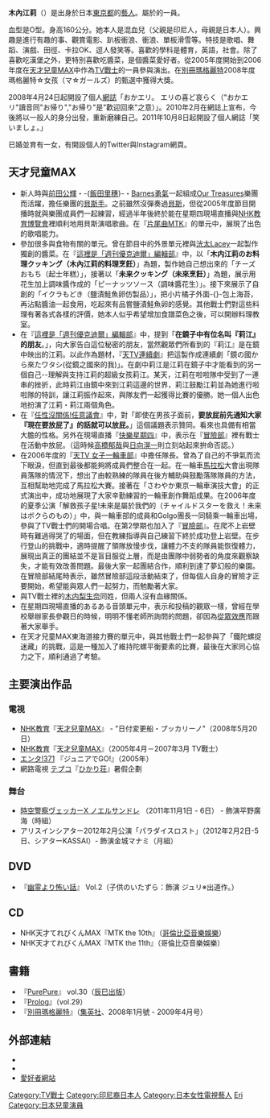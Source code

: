 {{japanese|japanese=木内 江莉|kana=きうち えり|romaji=Kiuchi Eri}}
'''木內江莉'''（{{bd|1993年|9月2日|||Kiuchi, Eri}}）是出身於日本[[東京都|東京都]]的[[藝人|藝人]]。屬於{{lang|ja|株式会社ライトハウス}}的一員。

血型是O型。身高160公分。她本人是混血兒（父親是印尼人，母親是日本人）。興趣是進行有趣的事、觀賞電影、趴板衝浪、衝浪、單板滑雪等。特技是歌唱、舞蹈、演戲、田徑、卡拉OK、逗人發笑等。喜歡的學科是體育，英語，社會。除了喜歡吃漢堡之外，更特別喜歡吃醬菜，是個醬菜愛好者。從2005年度開始到2006年度在[[天才兒童MAX|天才兒童MAX]]中作為[[TV戰士|TV戰士]]的一員參與演出。在[[別冊瑪格麗特|別冊瑪格麗特]]2008年度瑪格麗特☆女孩（マ☆ガールズ）的甄選中獲得大獎。

2008年4月24日起開設了個人[[網誌|網誌]]「おかエリ。 エリの喜ど哀らく（"おかエリ"讀音同"お帰り","お帰り"是"歡迎回來"之意）」。2010年2月在網誌上宣布，今後將以一般人的身分出發，重新磨練自己。2011年10月8日起開設了個人網誌「笑いましょ。」

已婚並育有一女，有開設個人的Twitter與Instagram網頁。

==天才兒童MAX==
*新人時與[[前田公輝|前田公輝]]・-{[[飯田里穗|飯田里穗]]}-・[[Barnes勇氣|Barnes勇氣]]一起組成[[音樂TV君#Our_Treasures|Our Treasures]]樂團而活躍，擔任樂團的[[貝斯手|貝斯手]]。之前雖然沒彈奏過[[貝斯|貝斯]]，但從2005年度節目開播時就與樂團成員們一起練習，經過半年後終於能在星期四現場直播與[[NHK文化祭|NHK教育博覽會]]裡順利地用貝斯演唱歌曲。在『[[片尾曲MTK|片尾曲MTK]]』的單元中，展現了出色的歌唱能力。
*參加很多與食物有關的單元。曾在節目中的外景單元裡與[[洸太Lacey|洸太Lacey]]一起製作獨創的醬菜。在『[[天才兒童MAX的單元#這裡是「週刊優克迪爾」編輯部|這裡是「週刊優克迪爾」編輯部]]』中，以「'''木内江莉のお料理クッキング（木內江莉的料理烹飪）'''」為題，製作她自己想出來的「チーズおもち（起士年糕）」，接著以「'''未来クッキング（未來烹飪）'''」為題，展示用花生加上調味醬作成的「ピーナッツソース（調味醬花生）」。接下來展示了自創的「イクラもどき（鹽漬鮭魚卵仿製品）」，把小片橘子外面-{}-包上海苔，再沾點醬油一起食用，吃起來有品嘗鹽漬鮭魚卵的感覺。其他戰士們對這些料理有著各式各樣的評價，她本人似乎希望增加食譜菜色之後，可以開辦料理教室。
*在『[[天才兒童MAX的單元#這裡是「週刊優克迪爾」編輯部|這裡是「週刊優克迪爾」編輯部]]』中，提到「'''在鏡子中有位名叫『莉江』的朋友'''。」，向大家告白這位秘密的朋友，當然觀眾們所看到的『莉江』是在鏡中映出的江莉。以此作為題材，『[[天TV連續劇|天TV連續劇]]』把這製作成連續劇「鏡の國から來たワタシ(從鏡之國來的我)」。在劇中莉江是江莉在鏡子中才能看到的另一個自己--理解與支持江莉的超級女孩莉江。某天，江莉在啦啦隊中受到了一連串的挫折，此時莉江由鏡中來到江莉這邊的世界，莉江鼓勵江莉並為她進行啦啦隊的特訓，讓江莉振作起來，與隊友們一起獲得比賽的優勝。她一個人出色地扮演了江莉・莉江兩個角色。
*在『[[天才兒童MAX的單元|任性沒關係!任意議會]]』中，對「即使在男孩子面前，'''要放屁前先通知大家『現在要放屁了』的話就可以放屁。'''」這個議題表示贊同。看來也具備有相當大膽的性格。另外在現場直播『[[天才兒童MAX#優克迪花園|快樂星期四]]』中，表示在『[[天才兒童MAX的單元#天TV部活動#冒險部|冒險部]]』裡有戰士在活動中放屁。（這時候[[高橋郁哉|高橋郁哉]]與[[日向滉一|日向滉一]]則立刻站起來拚命否認。）
*在2006年度的『[[天才兒童MAX的單元#天TV部活動|天TV 女子一輪車部]]』中擔任隊長。曾為了自己的不爭氣而流下眼淚，但直到最後都能夠將成員們整合在一起。在一輪車[[馬拉松|馬拉松]]大會出現隊員落隊的情況下，想出了由較熟練的隊員在後方輔助與鼓勵落隊隊員的方法，互相幫助地完成了馬拉松大賽。接著在「さわやか東京一輪車演技大會」的正式演出中，成功地展現了大家辛勤練習的一輪車創作舞蹈成果。在2006年度的夏季公演「解救孩子星!未來是屬於我們的（チャイルドスターを救え！未来はボクらのもの）」中，與一輪車部的成員和Golgo團長一同騎乘一輪車出場，參與了TV戰士們的開場合唱。在第2學期也加入了『[[天才兒童MAX的單元#天TV部活動#冒險部|冒險部]]』。在爬不上岩壁時有難過得哭了的場面，但在教練指導與自己練習下終於成功登上岩壁。在步行登山的挑戰中，適時提醒了領隊放慢步伐，讓體力不支的隊員能恢復體力，展現出真正的團結並不是盲目服從上層，而是由團隊中弱勢者的角度來觀察缺失，才能有效改善問題。最後大家一起團結合作，順利到達了夢幻般的樂園。在冒險部結尾時表示，雖然冒險部這段活動結束了，但每個人自身的冒險才正要開始，希望能與眾人們一起努力，而勉勵著大家。
*與TV戰士裡的[[木内梨生奈|木内梨生奈]]同姓，但兩人沒有血緣關係。
*在星期四現場直播的あるある音頭單元中，表示和投稿的觀眾一樣，曾經在學校舉辦家長參觀日的時候，明明不懂老師所詢問的問題，卻因為[[從眾效應|從眾效應]]而跟著大家舉手。
*在天才兒童MAX東海道接力賽的單元中，與其他戰士們一起參與了「鐵陀螺捉迷藏」的挑戰，這是一種加入了維持陀螺平衡要素的比賽，最後在大家同心協力之下，順利通過了考驗。

== 主要演出作品 ==
=== 電視 ===
*[[NHK教育|NHK教育]]『[[天才兒童MAX|天才兒童MAX]]』 - "日付変更船・プッカリーノ"（2008年5月20日）
*[[NHK教育|NHK教育]]『[[天才兒童MAX|天才兒童MAX]]』（2005年4月－2007年3月 TV戰士）
*[[エンタ!371|エンタ!371]] 『ジュニアでGO!』（2005年）
*網路電視 [[東京電力|テプコ]]『[[ひかり荘|ひかり荘]]』暑假企劃

=== 舞台 ===
*[[時空警察ヴェッカーX_ノエルサンドレ|時空警察ヴェッカーX ノエルサンドレ]] （2011年11月1日 - 6日） - 飾演平野廣海（時組）
*アリスインシアター2012年2月公演「パラダイスロスト」（2012年2月2日-5日、シアターKASSAI）- 飾演金城マナミ（月組）

== DVD ==
*『[[幽霊より怖い話|幽霊より怖い話]]』 Vol.2（子供のいたずら：飾演 ジュリ※出道作。）

== CD ==
*NHK天才てれびくんMAX『MTK the 10th』（[[哥倫比亞音樂娛樂|哥倫比亞音樂娛樂]]）
*NHK天才てれびくんMAX『MTK the 11th』（哥倫比亞音樂娛樂）

== 書籍 ==
*『[[PurePure|PurePure]]』 vol.30（[[辰巳出版|辰巳出版]]）
*『[[Prolog_(同人誌)|Prolog]]』（vol.29）
*『[[別冊瑪格麗特|別冊瑪格麗特]]』（[[集英社|集英社]]、2008年1月號 - 2009年4月号）

==外部連結==
* {{Twitter|eri0509021}}
* {{Instagram|eririnnnnn92}}
*[http://hanamak.blog86.fc2.com/ 愛好者網站] {{Wayback|url=http://hanamak.blog86.fc2.com/ |date=20081005013516 }}

{{DEFAULTSORT:Kiuchi, Eri}}
[[Category:TV戰士|Category:TV戰士]]
[[Category:印尼裔日本人|Category:印尼裔日本人]]
[[Category:日本女性電視藝人|Category:日本女性電視藝人]]
[[Category:東京都出身人物|Eri]]
[[Category:日本兒童演員|Category:日本兒童演員]]